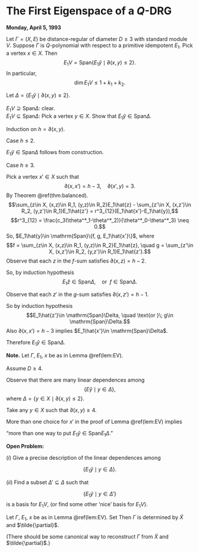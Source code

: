 # The First Eigenspace of a $Q$-DRG {#lec28}
**Monday, April 5, 1993**

:::{.lemma #EV}
Let $\Gamma = (X,E)$ be distance-regular of diameter $D\geq 3$ with standard module $V$. Suppose $\Gamma$ is $Q$-polynomial with respect to a primitive idempotent $E_1$. Pick a vertex $x\in X$. Then
$$E_1V = \mathrm{Span}\{E_1\hat{y}\mid \partial(x,y)\leq 2\}.$$
In particular, 
$$\dim E_1V \leq 1 + k_1 + k_2.$$
:::

:::{.proof}
Let $\Delta = \{E_1\hat{y}\mid \partial(x,y)\leq 2\}$.

| $E_1V \supseteq \mathrm{Span}\Delta$: clear.

| $E_1V \subseteq \mathrm{Span}\Delta$: Pick a vertex $y\in X$. Show that $E_1\hat{y}\in \mathrm{Span}\Delta$.

Induction on $h = \partial(x,y)$.

Case $h\leq 2$.

$E_1\hat{y} \in \mathrm{Span}\Delta$ follows from construction.

Case $h\geq 3$. 

Pick a vertex $x'\in X$ such that 
$$\partial(x,x') = h-3, \quad \partial(x',y) = 3.$$
By Theorem \@ref(thm:balanced). 
$$\sum_{z\in X, (x,z)\in R_1, (y,z)\in R_2}E_1\hat{z} - \sum_{z'\in X, (x,z')\in R_2, (y,z')\in R_1}E_1\hat{z'} = r^3_{12}(E_1\hat{x'}-E_1\hat{y}),$$
$$r^3_{12} = \frac{c_3(\theta^*_1-\theta^*_2)}{\theta^*_0-\theta^*_3} \neq 0.$$
So, $E_1\hat{y}\in \mathrm{Span}\{f, g, E_1\hat{x'}\}$, where
$$f = \sum_{z\in X, (x,z)\in R_1, (y,z)\in R_2}E_1\hat{z}, \quad g = \sum_{z'\in X, (x,z')\in R_2, (y,z')\in R_1}E_1\hat{z'}.$$
Observe that each $z$ in the $f$-sum satisfies $\partial(x,z)=h-2$.

So, by induction hypothesis 
$$E_1\hat{z}\in \mathrm{Span}\Delta, \quad \text{or }\; f\in \mathrm{Span}\Delta.$$

Observe that each $z'$ in the $g$-sum satisfies $\partial(x,z')=h-1$.


So by induction hypothesis 
$$E_1\hat{z'}\in \mathrm{Span}\Delta, \quad \text{or }\; g\in \mathrm{Span}\Delta.$$
Also $\partial(x,x') = h-3$ implies $E_1\hat{x'}\in \mathrm{Span}\Delta$.

Therefore $E_1\hat{y} \in \mathrm{Span}\Delta$.
:::

**Note.** 
Let $\Gamma$, $E_1$, $x$ be as in Lemma \@ref(lem:EV).

Assume $D\geq 4$.

Observe that there are many linear dependences among
$$\{E\hat{y}\mid y\in \Delta\},$$
where $\Delta = \{y\in X\mid \partial(x,y)\leq 2\}$.

Take any $y\in X$ such that $\partial(x,y)\geq 4$.

More than one choice for $x'$ in the proof of Lemma \@ref(lem:EV) implies

"more than one way to put $E_1\hat{y}\in \mathrm{Span} E_1\Delta$."

**Open Problem:**

| $(i)$ Give a precise description of the linear dependences among 
$$\{E_1\hat{y}\mid y\in \Delta\}.$$

| $(ii)$ Find a subset $\Delta'\subseteq \Delta$ such that 
$$\{E_1\hat{y}\mid y\in \Delta'\}$$
is a basis for $E_1V$, (or find some other 'nice' basis for $E_1V$).


:::{.conjecture #EV}
Let $\Gamma$, $E_1$, $x$ be as in Lemma \@ref(lem:EV). Set
\begin{align}
\widetilde{X} & = \{y\in X\mid \partial(x,y)\leq 2\},\\
\tilde{\partial} & = \text{the restriction of the distance function $\partial$ to $\widetilde{X}$}.
\end{align}
Then $\Gamma$ is determined by $\widetilde{X}$ and $\tilde{\partial}$.

(There should be some canonical way to reconstruct $\Gamma$ from $\widetilde{X}$ and $\tilde{\partial}$.)
:::
